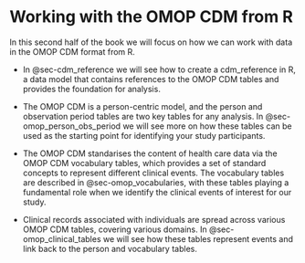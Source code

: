 # Working with the OMOP CDM from R

In this second half of the book we will focus on how we can work with data in the OMOP CDM format from R.

-   In @sec-cdm_reference we will see how to create a cdm_reference in R, a data model that contains references to the OMOP CDM tables and provides the foundation for analysis.

-   The OMOP CDM is a person-centric model, and the person and observation period tables are two key tables for any analysis. In @sec-omop_person_obs_period we will see more on how these tables can be used as the starting point for identifying your study participants.

-   The OMOP CDM standarises the content of health care data via the OMOP CDM vocabulary tables, which provides a set of standard concepts to represent different clinical events. The vocabulary tables are described in @sec-omop_vocabularies, with these tables playing a fundamental role when we identify the clinical events of interest for our study.

-   Clinical records associated with individuals are spread across various OMOP CDM tables, covering various domains. In @sec-omop_clinical_tables we will see how these tables represent events and link back to the person and vocabulary tables.
